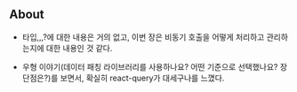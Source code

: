 ## About

- 타입,,,?에 대한 내용은 거의 없고, 이번 장은 비동기 호출을 어떻게 처리하고 관리하는지에 대한 내용인 것 같다.

- 우형 이야기(데이터 패칭 라이브러리를 사용하나요? 어떤 기준으로 선택했나요? 장단점은?)를 보면서, 확실히 react-query가 대세구나를 느꼈다.
